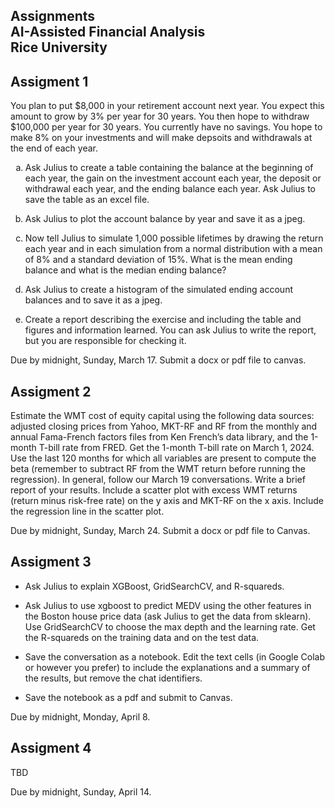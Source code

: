 ## Assignments<br>AI-Assisted Financial Analysis<br>Rice University

::: {.callout-note appearance="default" icon="false"}
# Assigment 1

You plan to put $8,000 in your retirement account next year.  You expect this amount to grow by 3% per year for 30 years.  You then hope to withdraw $100,000 per year for 30 years.  You currently have no savings.  You hope to make 8% on your investments and will make depsoits and withdrawals at the end of each year.

(a) Ask Julius to create a table containing the balance at the beginning of each year, the gain on the investment account each year, the deposit or withdrawal each year, and the ending balance each year.  Ask Julius to save the table as an excel file.

(b) Ask Julius to plot the account balance by year and save it as a jpeg.

(c) Now tell Julius to simulate 1,000 possible lifetimes by drawing the return each year and in each simulation from a normal distribution with a mean of 8% and a standard deviation of 15%.  What is the mean ending balance and what is the median ending balance?

(d) Ask Julius to create a histogram of the simulated ending account balances and to save it as a jpeg.

(e) Create a report describing the exercise and including the table and figures and information learned.  You can ask Julius to write the report, but you are responsible for checking it.  

Due by midnight, Sunday, March 17.  Submit a docx or pdf file to canvas.  
:::

::: {.callout-note appearance="default" icon="false"}
# Assigment 2

Estimate the WMT cost of equity capital using the following data sources: adjusted closing prices from Yahoo, MKT-RF and RF from the monthly and annual Fama-French factors files from Ken French's data library, and the 1-month T-bill rate from FRED.  Get the 1-month T-bill rate on March 1, 2024.  Use the last 120 months for which all variables are present to compute the beta (remember to subtract RF from the WMT return before running the regression).  In general, follow our March 19 conversations.  Write a brief report of your results.  Include a scatter plot with excess WMT returns (return minus risk-free rate) on the y axis and MKT-RF on the x axis.  Include the regression line in the scatter plot.

Due by midnight, Sunday, March 24.  Submit a docx or pdf file to Canvas.
:::


::: {.callout-note appearance="default" icon="false"}
# Assigment 3

- Ask Julius to explain XGBoost, GridSearchCV, and R-squareds.

- Ask Julius to use xgboost to predict MEDV using the other features in the Boston house price data (ask Julius to get the data from sklearn).  Use GridSearchCV to choose the max depth and the learning rate.  Get the R-squareds on the training data and on the test data.

- Save the conversation as a notebook.  Edit the text cells (in Google Colab or however you prefer) to include the explanations and a summary of the results, but remove the chat identifiers.

- Save the notebook as a pdf and submit to Canvas.

Due by midnight, Monday, April 8.  
:::


::: {.callout-note appearance="default" icon="false"}
# Assigment 4

TBD

Due by midnight, Sunday, April 14.  
:::
